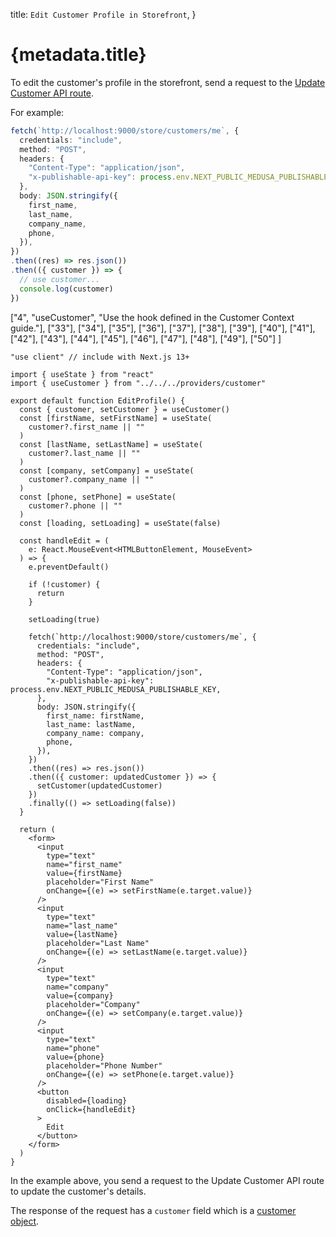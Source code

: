 
  title: `Edit Customer Profile in Storefront`,
}

# {metadata.title}

To edit the customer's profile in the storefront, send a request to the [Update Customer API route](!api!/store#customers_postcustomersme).

For example:

<CodeTabs group="store-request">
  <CodeTab label="Fetch API" value="fetch">

  ```ts
  fetch(`http://localhost:9000/store/customers/me`, {
    credentials: "include",
    method: "POST",
    headers: {
      "Content-Type": "application/json",
      "x-publishable-api-key": process.env.NEXT_PUBLIC_MEDUSA_PUBLISHABLE_KEY,
    },
    body: JSON.stringify({
      first_name,
      last_name,
      company_name,
      phone,
    }),
  })
  .then((res) => res.json())
  .then(({ customer }) => {
    // use customer...
    console.log(customer)
  })
  ```

  </CodeTab>
  <CodeTab label="React" value="react">

  ["4", "useCustomer", "Use the hook defined in the Customer Context guide."],
  ["33"], ["34"], ["35"], ["36"], ["37"], ["38"], ["39"], ["40"], ["41"], ["42"],
  ["43"], ["44"], ["45"], ["46"], ["47"], ["48"], ["49"], ["50"]
]

  ```tsx highlights={highlights} collapsibleLines="53-91" expandButtonLabel="Show form"
  "use client" // include with Next.js 13+

  import { useState } from "react"
  import { useCustomer } from "../../../providers/customer"

  export default function EditProfile() {
    const { customer, setCustomer } = useCustomer()
    const [firstName, setFirstName] = useState(
      customer?.first_name || ""
    )
    const [lastName, setLastName] = useState(
      customer?.last_name || ""
    )
    const [company, setCompany] = useState(
      customer?.company_name || ""
    )
    const [phone, setPhone] = useState(
      customer?.phone || ""
    )
    const [loading, setLoading] = useState(false)

    const handleEdit = (
      e: React.MouseEvent<HTMLButtonElement, MouseEvent>
    ) => {
      e.preventDefault()

      if (!customer) {
        return
      }

      setLoading(true)

      fetch(`http://localhost:9000/store/customers/me`, {
        credentials: "include",
        method: "POST",
        headers: {
          "Content-Type": "application/json",
          "x-publishable-api-key": process.env.NEXT_PUBLIC_MEDUSA_PUBLISHABLE_KEY,
        },
        body: JSON.stringify({
          first_name: firstName,
          last_name: lastName,
          company_name: company,
          phone,
        }),
      })
      .then((res) => res.json())
      .then(({ customer: updatedCustomer }) => {
        setCustomer(updatedCustomer)
      })
      .finally(() => setLoading(false))
    }

    return (
      <form>
        <input 
          type="text" 
          name="first_name"
          value={firstName}
          placeholder="First Name"
          onChange={(e) => setFirstName(e.target.value)}
        />
        <input 
          type="text" 
          name="last_name"
          value={lastName}
          placeholder="Last Name"
          onChange={(e) => setLastName(e.target.value)}
        />
        <input 
          type="text" 
          name="company"
          value={company}
          placeholder="Company"
          onChange={(e) => setCompany(e.target.value)}
        />
        <input 
          type="text" 
          name="phone"
          value={phone}
          placeholder="Phone Number"
          onChange={(e) => setPhone(e.target.value)}
        />
        <button
          disabled={loading}
          onClick={handleEdit}
        >
          Edit
        </button>
      </form>
    )
  }
  ```

  </CodeTab>
</CodeTabs>

In the example above, you send a request to the Update Customer API route to update the customer's details.

The response of the request has a `customer` field which is a [customer object](!api!/store#customers_customer_schema).
